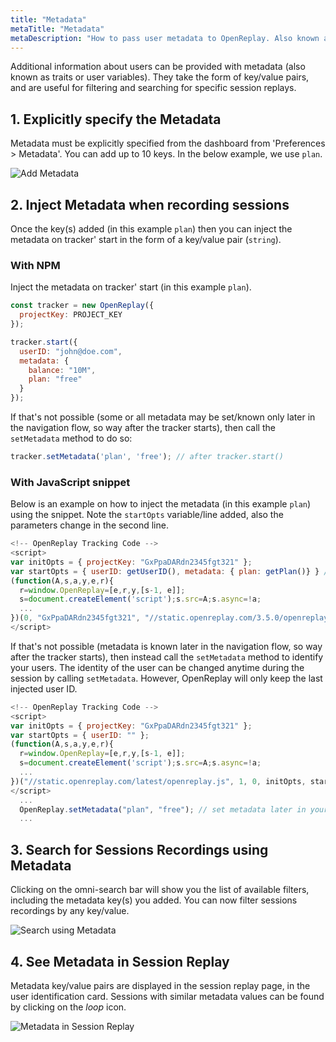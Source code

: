 ```yaml
---
title: "Metadata"
metaTitle: "Metadata"
metaDescription: "How to pass user metadata to OpenReplay. Also known as traits or user variables in other platforms."
---
```


Additional information about users can be provided with metadata (also known as traits or user variables). They take the form of key/value pairs, and are useful for filtering and searching for specific session replays.

## 1. Explicitly specify the Metadata

Metadata must be explicitly specified from the dashboard from 'Preferences > Metadata'. You can add up to 10 keys. In the below example, we use `plan`.

![Add Metadata](/static/metadata-1.png#center)

## 2. Inject Metadata when recording sessions

Once the key(s) added (in this example `plan`) then you can inject the metadata on tracker' start in the form of a key/value pair (`string`).

### With NPM

Inject the metadata on tracker' start (in this example `plan`).

```js
const tracker = new OpenReplay({
  projectKey: PROJECT_KEY
});

tracker.start({
  userID: "john@doe.com",
  metadata: {
    balance: "10M",
    plan: "free"
  }
});
```

If that's not possible (some or all metadata may be set/known only later in the navigation flow, so way after the tracker starts), then call the `setMetadata` method to do so: 

```js
tracker.setMetadata('plan', 'free'); // after tracker.start()
```

### With JavaScript snippet

Below is an example on how to inject the metadata (in this example `plan`) using the snippet. Note the `startOpts` variable/line added, also the parameters change in the second line.

```js
<!-- OpenReplay Tracking Code -->
<script>
var initOpts = { projectKey: "GxPpaDARdn2345fgt321" };
var startOpts = { userID: getUserID(), metadata: { plan: getPlan()} } // use startOpts variable to inject metadata
(function(A,s,a,y,e,r){
  r=window.OpenReplay=[e,r,y,[s-1, e]];
  s=document.createElement('script');s.src=A;s.async=!a;
  ...
})(0, "GxPpaDARdn2345fgt321", "//static.openreplay.com/3.5.0/openreplay.js",1,29);
</script>
```

If that's not possible (metadata is known later in the navigation flow, so way after the tracker starts), then instead call the `setMetadata` method to identify your users. The identity of the user can be changed anytime during the session by calling `setMetadata`. However, OpenReplay will only keep the last injected user ID.

```js
<!-- OpenReplay Tracking Code -->
<script>
var initOpts = { projectKey: "GxPpaDARdn2345fgt321" };
var startOpts = { userID: "" };
(function(A,s,a,y,e,r){
  r=window.OpenReplay=[e,r,y,[s-1, e]];
  s=document.createElement('script');s.src=A;s.async=!a;
  ...
})("//static.openreplay.com/latest/openreplay.js", 1, 0, initOpts, startOpts);
</script>
  ...
  OpenReplay.setMetadata("plan", "free"); // set metadata later in your code
  ...
```

## 3. Search for Sessions Recordings using Metadata

Clicking on the omni-search bar will show you the list of available filters, including the metadata key(s) you added. You can now filter sessions recordings by any key/value.

![Search using Metadata](/static/metadata-2.png#center)

## 4. See Metadata in Session Replay

Metadata key/value pairs are displayed in the session replay page, in the user identification card. Sessions with similar metadata values can be found by clicking on the *loop* icon.

![Metadata in Session Replay](/static/metadata-3.png#center)
